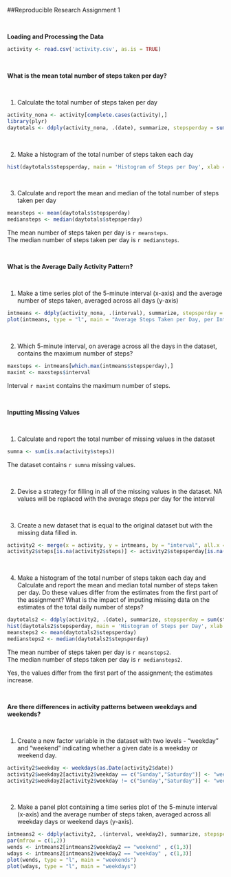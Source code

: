
##Reproducible Research Assignment 1

<br>

**Loading and Processing the Data**

```r
activity <- read.csv('activity.csv', as.is = TRUE)
```

<br>

**What is the mean total number of steps taken per day?**

<br>

1. Calculate the total number of steps taken per day

```r
activity_nona <- activity[complete.cases(activity),]
library(plyr)
daytotals <- ddply(activity_nona, .(date), summarize, stepsperday = sum(steps, na.rm=TRUE))
```

<br>

2. Make a histogram of the total number of steps taken each day

```r
hist(daytotals$stepsperday, main = 'Histogram of Steps per Day', xlab = 'Steps per Day')
```
  
<br>

3. Calculate and report the mean and median of the total number of steps taken per day

```r
meansteps <- mean(daytotals$stepsperday)
mediansteps <- median(daytotals$stepsperday)
```

The mean number of steps taken per day is `r meansteps`.  
The median number of steps taken per day is `r mediansteps`.  

<br>

**What is the Average Daily Activity Pattern?**  

<br>

1. Make a time series plot of the 5-minute interval (x-axis) and the average number of steps taken, averaged across all days (y-axis)

```r
intmeans <- ddply(activity_nona, .(interval), summarize, stepsperday = mean(steps, na.rm=TRUE))
plot(intmeans, type = "l", main = "Average Steps Taken per Day, per Interval", ylab = "Average Steps per Day", xlab = "Interval")
```

<br>

2. Which 5-minute interval, on average across all the days in the dataset, contains the maximum number of steps?
```r
maxsteps <- intmeans[which.max(intmeans$stepsperday),]
maxint <- maxsteps$interval
```

Interval `r maxint` contains the maximum number of steps.

<br> 

**Inputting Missing Values**

<br>

1. Calculate and report the total number of missing values in the dataset 
```r
sumna <- sum(is.na(activity$steps))
```

The dataset contains `r sumna` missing values. 

<br>

2. Devise a strategy for filling in all of the missing values in the dataset. 
NA values will be replaced with the average steps per day for the interval

<br>

3. Create a new dataset that is equal to the original dataset but with the missing data filled in.
```r
activity2 <- merge(x = activity, y = intmeans, by = "interval", all.x = TRUE)
activity2$steps[is.na(activity2$steps)] <- activity2$stepsperday[is.na(activity2$steps)]
```

<br>

4. Make a histogram of the total number of steps taken each day and Calculate and report the mean and median total number of steps taken per day. Do these values differ from the estimates from the first part of the assignment? What is the impact of imputing missing data on the estimates of the total daily number of steps?
```r
daytotals2 <- ddply(activity2, .(date), summarize, stepsperday = sum(steps))
hist(daytotals2$stepsperday, main = 'Histogram of Steps per Day', xlab = 'Steps per Day')
meansteps2 <- mean(daytotals2$stepsperday)
mediansteps2 <- median(daytotals2$stepsperday)
```

The mean number of steps taken per day is `r meansteps2`.  
The median number of steps taken per day is `r mediansteps2`.  

Yes, the values differ from the first part of the assignment; the estimates increase. 

<br>

**Are there differences in activity patterns between weekdays and weekends?**

<br>

1. Create a new factor variable in the dataset with two levels - "weekday" and "weekend" indicating whether a given date is a weekday or weekend day.

```r
activity2$weekday <- weekdays(as.Date(activity2$date))
activity2$weekday2[activity2$weekday == c("Sunday","Saturday")] <- "weekend"
activity2$weekday2[activity2$weekday != c("Sunday","Saturday")] <- "weekday"
```

<br>

2. Make a panel plot containing a time series plot of the 5-minute interval (x-axis) and the average number of steps taken, averaged across all weekday days or weekend days (y-axis). 

```r
intmeans2 <- ddply(activity2, .(interval, weekday2), summarize, stepsperday = mean(steps))
par(mfrow = c(1,2))
wends <- intmeans2[intmeans2$weekday2 == "weekend" , c(1,3)]
wdays <- intmeans2[intmeans2$weekday2 == "weekday" , c(1,3)]
plot(wends, type = "l", main = "weekends")
plot(wdays, type = "l", main = "weekdays")
```